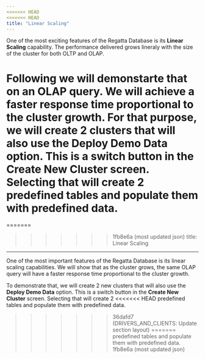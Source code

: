 ---
<<<<<<< HEAD
<<<<<<< HEAD
title: "Linear Scaling"
---

One of the most exciting features of the Regatta Database is its **Linear Scaling** capability. The performance delivered grows lineraly with the size of the cluster for both OLTP and OLAP.

Following we will demonstarte that on an OLAP query. We will achieve a faster response time proportional to the cluster growth. For that purpose, we will create 2 clusters that will also use the **Deploy Demo Data** option. This is a switch button in the **Create New Cluster** screen. Selecting that will create 2 predefined tables and populate them with predefined data.
=======
=======
>>>>>>> 1fb8e6a (most updated json)
title: Linear Scaling
---

One of the most important features of the Regatta Database is its linear scaling capabilities. We 
will show that as the cluster grows, the same OLAP query will have a faster response time 
proportional to the cluster growth.

To demonstrate that, we will create 2 new clusters that will also use the **Deploy Demo Data**
option. This is a switch button in the **Create New Cluster** screen. Selecting that will create 2
<<<<<<< HEAD
predefined tables and populate them with predefined data.
>>>>>>> 36dafd7 (DRIVERS_AND_CLIENTS: Update section layout)
=======
predefined tables and populate them with predefined data.
>>>>>>> 1fb8e6a (most updated json)
